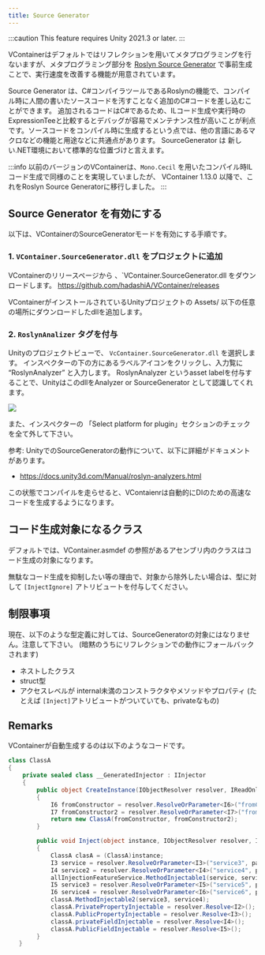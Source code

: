 ```yaml
---
title: Source Generator
---
```


:::caution
This feature requires Unity 2021.3 or later.
:::

VContainerはデフォルトではリフレクションを用いてメタプログラミングを行ないますが、メタプログラミング部分を [Roslyn Source Generator](https://learn.microsoft.com/en-us/dotnet/csharp/roslyn-sdk/source-generators-overview) で事前生成ことで、実行速度を改善する機能が用意されています。

Source Generator は、C#コンパイラツールであるRoslynの機能で、コンパイル時に人間の書いたソースコードを汚すことなく追加のC#コードを差し込むことができます。
追加されるコードはC#であるため、ILコード生成や実行時のExpressionTeeと比較するとデバッグが容易でメンテナンス性が高いことが利点です。ソースコードをコンパイル時に生成するという点では、他の言語にあるマクロなどの機能と用途などに共通点があります。
SourceGenerator は 新しい.NET環境において標準的な位置づけと言えます。

:::info
以前のバージョンのVContainerは、`Mono.Cecil` を用いたコンパイル時ILコード生成で同様のことを実現していましたが、
VContainer 1.13.0 以降で、これをRoslyn Source Generatorに移行しました。
:::

## Source Generator を有効にする

以下は、VContainerのSourceGeneratorモードを有効にする手順です。

### 1. `VContainer.SourceGenerator.dll` をプロジェクトに追加

VContainerのリリースページから 、`VContainer.SourceGenerator.dll をダウンロードします。
https://github.com/hadashiA/VContainer/releases

VContainerがインストールされているUnityプロジェクトの Assets/ 以下の任意の場所にダウンロードしたdllを追加します。

### 2. `RoslynAnalizer` タグを付与

Unityのプロジェクトビューで、 `VcContainer.SourceGenerator.dll` を選択します。
インスペクターの下の方にあるラベルアイコンをクリックし、入力覧に “RoslynAnalyzer” と入力します。
RoslynAnalyzer というasset labelを付与することで、UnityはこのdllをAnalyzer or SourceGenerator として認識してくれます。

![](./assets/screenshot_roslynanalyzer.png)

また、インスペクターの 「Select platform for plugin」セクションのチェックを全て外して下さい。

参考: UnityでのSourceGeneratorの動作について、以下に詳細がドキュメントがあります。
- https://docs.unity3d.com/Manual/roslyn-analyzers.html

この状態でコンパイルを走らせると、VContaienrは自動的にDIのための高速なコードを生成するようになります。

## コード生成対象になるクラス

デフォルトでは、VContainer.asmdef の参照があるアセンブリ内のクラスはコード生成の対象になります。

無駄なコード生成を抑制したい等の理由で、対象から除外したい場合は、型に対して `[InjectIgnore]` アトリビュートを付与してください。


## 制限事項

現在、以下のような型定義に対しては、SourceGeneratorの対象にはなりません。注意して下さい。
(暗黙のうちにリフレクションでの動作にフォールバックされます)

- ネストしたクラス
- struct型
- アクセスレベルが internal未満のコンストラクタやメソッドやプロパティ (たとえば `[Inject]`アトリビュートがついていても、privateなもの)

## Remarks

VContainerが自動生成するのは以下のようなコードです。

```csharp
class ClassA
{
    private sealed class __GeneratedInjector : IInjector
    {
        public object CreateInstance(IObjectResolver resolver, IReadOnlyList<IInjectParameter> parameters)
        {
            I6 fromConstructor = resolver.ResolveOrParameter<I6>("fromConstructor1", parameters);
            I7 fromConstructor2 = resolver.ResolveOrParameter<I7>("fromConstructor2", parameters);
            return new ClassA(fromConstructor, fromConstructor2);
        }

        public void Inject(object instance, IObjectResolver resolver, IReadOnlyList<IInjectParameter> parameters)
        {
            ClassA clasA = (ClassA)instance;
            I3 service = resolver.ResolveOrParameter<I3>("service3", parameters);
            I4 service2 = resolver.ResolveOrParameter<I4>("service4", parameters);
            allInjectionFeatureService.MethodInjectable1(service, service2);
            I5 service3 = resolver.ResolveOrParameter<I5>("service5", parameters);
            I6 service4 = resolver.ResolveOrParameter<I6>("service6", parameters);
            classA.MethodInjectable2(service3, service4);
            classA.PrivatePropertyInjectable = resolver.Resolve<I2>();
            classA.PublicPropertyInjectable = resolver.Resolve<I3>();
            classA.privateFieldInjectable = resolver.Resolve<I4>();
            classA.PublicFieldInjectable = resolver.Resolve<I5>();
        }
   }
```
